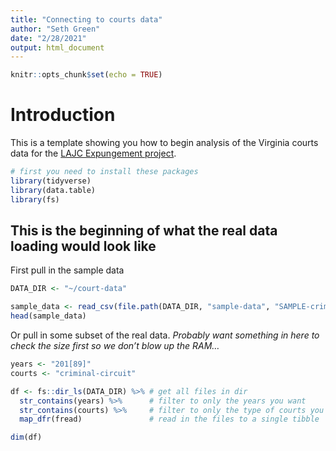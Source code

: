 ```yaml
---
title: "Connecting to courts data"
author: "Seth Green"
date: "2/28/2021"
output: html_document
---
```


```r
knitr::opts_chunk$set(echo = TRUE)
```

# Introduction

This is a template showing you how to begin analysis of the Virginia courts data for the [LAJC Expungement project](https://github.com/code-for-charlottesville/LAJC-expungement).

```r
# first you need to install these packages
library(tidyverse)
library(data.table)
library(fs)
```

## This is the beginning of what the real data loading would look like

First pull in the sample data

```r
DATA_DIR <- "~/court-data"

sample_data <- read_csv(file.path(DATA_DIR, "sample-data", "SAMPLE-criminal-circuit-2019.csv"))
head(sample_data)
```

Or pull in some subset of the real data. _Probably want something in here to check the size first so we don't blow up the RAM..._

```r
years <- "201[89]"
courts <- "criminal-circuit"

df <- fs::dir_ls(DATA_DIR) %>% # get all files in dir
  str_contains(years) %>%      # filter to only the years you want
  str_contains(courts) %>%     # filter to only the type of courts you want
  map_dfr(fread)               # read in the files to a single tibble 

dim(df)
```



